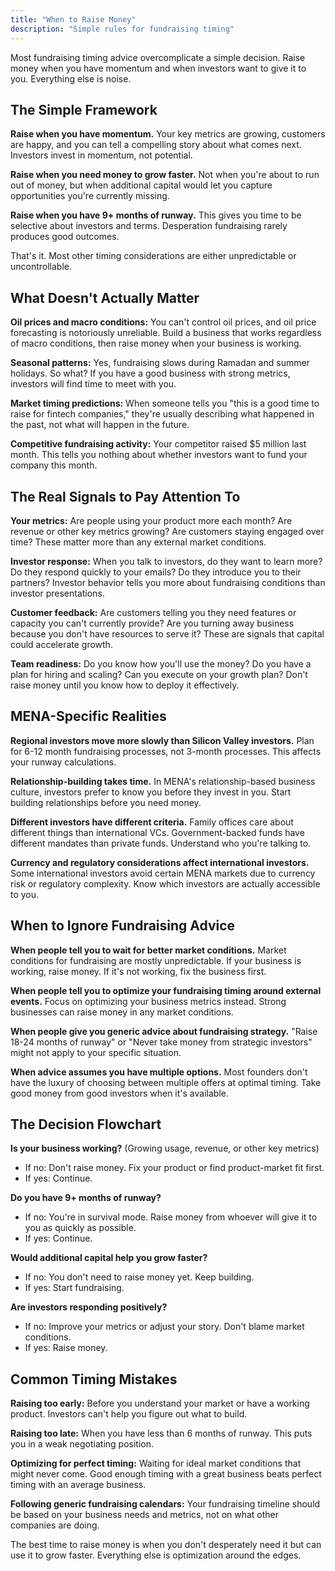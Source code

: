 ```yaml
---
title: "When to Raise Money"
description: "Simple rules for fundraising timing"
---
```


Most fundraising timing advice overcomplicate a simple decision. Raise money when you have momentum and when investors want to give it to you. Everything else is noise.

## The Simple Framework

**Raise when you have momentum.** Your key metrics are growing, customers are happy, and you can tell a compelling story about what comes next. Investors invest in momentum, not potential.

**Raise when you need money to grow faster.** Not when you're about to run out of money, but when additional capital would let you capture opportunities you're currently missing.

**Raise when you have 9+ months of runway.** This gives you time to be selective about investors and terms. Desperation fundraising rarely produces good outcomes.

That's it. Most other timing considerations are either unpredictable or uncontrollable.

## What Doesn't Actually Matter

**Oil prices and macro conditions:** You can't control oil prices, and oil price forecasting is notoriously unreliable. Build a business that works regardless of macro conditions, then raise money when your business is working.

**Seasonal patterns:** Yes, fundraising slows during Ramadan and summer holidays. So what? If you have a good business with strong metrics, investors will find time to meet with you.

**Market timing predictions:** When someone tells you "this is a good time to raise for fintech companies," they're usually describing what happened in the past, not what will happen in the future.

**Competitive fundraising activity:** Your competitor raised $5 million last month. This tells you nothing about whether investors want to fund your company this month.

## The Real Signals to Pay Attention To

**Your metrics:** Are people using your product more each month? Are revenue or other key metrics growing? Are customers staying engaged over time? These matter more than any external market conditions.

**Investor response:** When you talk to investors, do they want to learn more? Do they respond quickly to your emails? Do they introduce you to their partners? Investor behavior tells you more about fundraising conditions than investor presentations.

**Customer feedback:** Are customers telling you they need features or capacity you can't currently provide? Are you turning away business because you don't have resources to serve it? These are signals that capital could accelerate growth.

**Team readiness:** Do you know how you'll use the money? Do you have a plan for hiring and scaling? Can you execute on your growth plan? Don't raise money until you know how to deploy it effectively.

## MENA-Specific Realities

**Regional investors move more slowly than Silicon Valley investors.** Plan for 6-12 month fundraising processes, not 3-month processes. This affects your runway calculations.

**Relationship-building takes time.** In MENA's relationship-based business culture, investors prefer to know you before they invest in you. Start building relationships before you need money.

**Different investors have different criteria.** Family offices care about different things than international VCs. Government-backed funds have different mandates than private funds. Understand who you're talking to.

**Currency and regulatory considerations affect international investors.** Some international investors avoid certain MENA markets due to currency risk or regulatory complexity. Know which investors are actually accessible to you.

## When to Ignore Fundraising Advice

**When people tell you to wait for better market conditions.** Market conditions for fundraising are mostly unpredictable. If your business is working, raise money. If it's not working, fix the business first.

**When people tell you to optimize your fundraising timing around external events.** Focus on optimizing your business metrics instead. Strong businesses can raise money in any market conditions.

**When people give you generic advice about fundraising strategy.** "Raise 18-24 months of runway" or "Never take money from strategic investors" might not apply to your specific situation.

**When advice assumes you have multiple options.** Most founders don't have the luxury of choosing between multiple offers at optimal timing. Take good money from good investors when it's available.

## The Decision Flowchart

**Is your business working?** (Growing usage, revenue, or other key metrics)
- If no: Don't raise money. Fix your product or find product-market fit first.
- If yes: Continue.

**Do you have 9+ months of runway?**
- If no: You're in survival mode. Raise money from whoever will give it to you as quickly as possible.
- If yes: Continue.

**Would additional capital help you grow faster?**
- If no: You don't need to raise money yet. Keep building.
- If yes: Start fundraising.

**Are investors responding positively?**
- If no: Improve your metrics or adjust your story. Don't blame market conditions.
- If yes: Raise money.

## Common Timing Mistakes

**Raising too early:** Before you understand your market or have a working product. Investors can't help you figure out what to build.

**Raising too late:** When you have less than 6 months of runway. This puts you in a weak negotiating position.

**Optimizing for perfect timing:** Waiting for ideal market conditions that might never come. Good enough timing with a great business beats perfect timing with an average business.

**Following generic fundraising calendars:** Your fundraising timeline should be based on your business needs and metrics, not on what other companies are doing.

The best time to raise money is when you don't desperately need it but can use it to grow faster. Everything else is optimization around the edges.